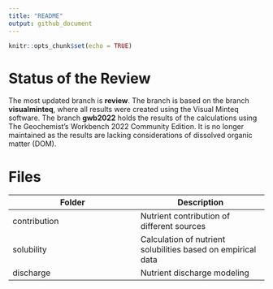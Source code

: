 ```yaml
---
title: "README"
output: github_document
---
```


```r
knitr::opts_chunk$set(echo = TRUE)
```

# Status of the Review
The most updated branch is **review**. The branch is based on the branch **visualminteq**, where all results were created using the Visual Minteq software.
The branch **gwb2022** holds the results of the calculations using The Geochemist's Workbench 2022 Community Edition. It is no longer maintained as the results are lacking considerations of dissolved organic matter (DOM).



# Files

|Folder|Description|
|---|---|
|contribution|Nutrient contribution of different sources|
|solubility|Calculation of nutrient solubilities based on empirical data|
|discharge|Nutrient discharge modeling|
